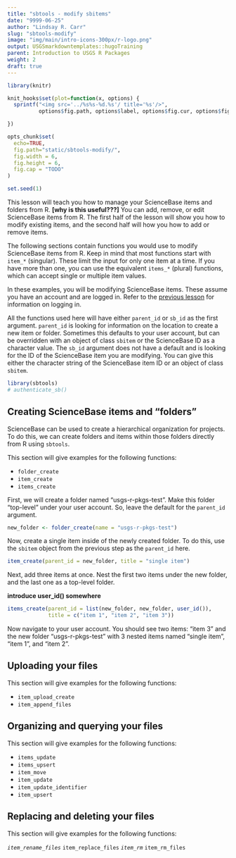 ```yaml
---
title: "sbtools - modify sbitems"
date: "9999-06-25"
author: "Lindsay R. Carr"
slug: "sbtools-modify"
image: "img/main/intro-icons-300px/r-logo.png"
output: USGSmarkdowntemplates::hugoTraining
parent: Introduction to USGS R Packages
weight: 2
draft: true
---
```


```r
library(knitr)

knit_hooks$set(plot=function(x, options) {
  sprintf("<img src='../%s%s-%d.%s'/ title='%s'/>", 
          options$fig.path, options$label, options$fig.cur, options$fig.ext, options$fig.cap)

})

opts_chunk$set(
  echo=TRUE,
  fig.path="static/sbtools-modify/",
  fig.width = 6,
  fig.height = 6,
  fig.cap = "TODO"
)

set.seed(1)
```

This lesson will teach you how to manage your ScienceBase items and folders from R. **[why is this useful???]** You can add, remove, or edit ScienceBase items from R. The first half of the lesson will show you how to modify existing items, and the second half will how you how to add or remove items.

The following sections contain functions you would use to modify ScienceBase items from R. Keep in mind that most functions start with `item_*` (singular). These limit the input for only one item at a time. If you have more than one, you can use the equivalent `items_*` (plural) functions, which can accept single or multiple item values. 

In these examples, you will be modifying ScienceBase items. These assume you have an account and are logged in. Refer to the [previous lesson](#sbtools-download) for information on logging in. 

All the functions used here will have either `parent_id` or `sb_id` as the first argument. `parent_id` is looking for information on the location to create a new item or folder. Sometimes this defaults to your user account, but can be overridden with an object of class `sbitem` or the ScienceBase ID as a character value. The `sb_id` argument does not have a default and is looking for the ID of the ScienceBase item you are modifying. You can give this either the character string of the ScienceBase item ID or an object of class `sbitem`. 

```r
library(sbtools)
# authenticate_sb()
```

## Creating ScienceBase items and "folders"

ScienceBase can be used to create a hierarchical organization for projects. To do this, we can create folders and items within those folders directly from R using `sbtools`. 

This section will give examples for the following functions: 

* `folder_create`
* `item_create`
* `items_create`

First, we will create a folder named "usgs-r-pkgs-test". Make this folder "top-level" under your user account. So, leave the default for the `parent_id` argument. 

```r
new_folder <- folder_create(name = "usgs-r-pkgs-test")
```

Now, create a single item inside of the newly created folder. To do this, use the `sbitem` object from the previous step as the `parent_id` here.

```r
item_create(parent_id = new_folder, title = "single item")
```

Next, add three items at once. Nest the first two items under the new folder, and the last one as a top-level folder.

**introduce user_id() somewhere**

```r
items_create(parent_id = list(new_folder, new_folder, user_id()),
             title = c("item 1", "item 2", "item 3"))
```

Now navigate to your user account. You should see two items: "item 3" and the new folder "usgs-r-pkgs-test" with 3 nested items named "single item", "item 1", and "item 2". 

## Uploading your files

This section will give examples for the following functions: 

* `item_upload_create`
* `item_append_files`

## Organizing and querying your files

This section will give examples for the following functions: 

* `items_update`
* `items_upsert`
* `item_move`
* `item_update`
* `item_update_identifier`
* `item_upsert`

## Replacing and deleting your files

This section will give examples for the following functions: 

*`item_rename_files`
*`item_replace_files`
*`item_rm`
*`item_rm_files`
